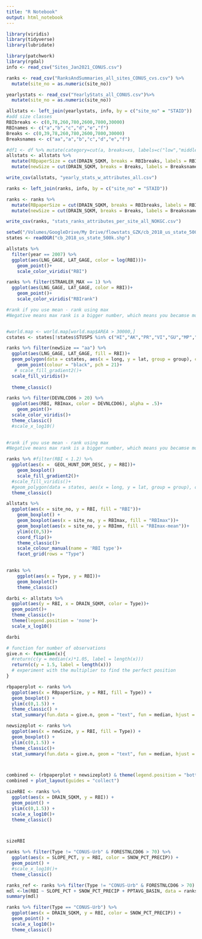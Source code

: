 ```yaml
---
title: "R Notebook"
output: html_notebook
---
```


```r
library(viridis)
library(tidyverse)
library(lubridate)
```


```r
library(patchwork)
library(rgdal)
info <- read_csv("Sites_Jan2021_CONUS.csv")

ranks <- read_csv("RanksAndSummaries_all_sites_CONUS_cvs.csv") %>%
  mutate(site_no = as.numeric(site_no))

yearlystats <- read_csv("YearlyStats_all_CONUS.csv")%>%
  mutate(site_no = as.numeric(site_no))

allstats <- left_join(yearlystats, info, by = c("site_no" = "STAID"))
#add size classes
RBIbreaks <- c(0,78,260,780,2600,7800,30000)
RBInames <- c("a","b","c","d","e","f")
Breaks <- c(0,39,78,260,780,2600,7800,30000)
Breaksnames <- c("aa","a","b","c","d","e","f")

#df1 <- df %>% mutate(category=cut(a, breaks=xs, labels=c("low","middle","high")))
allstats <- allstats %>% 
  mutate(RBpaperSize = cut(DRAIN_SQKM, breaks = RBIbreaks, labels = RBInames)) %>%
  mutate(newSize = cut(DRAIN_SQKM, breaks = Breaks, labels = Breaksnames))

write_csv(allstats, "yearly_stats_w_attributes_all.csv")

ranks <- left_join(ranks, info, by = c("site_no" = "STAID"))

ranks <- ranks %>% 
  mutate(RBpaperSize = cut(DRAIN_SQKM, breaks = RBIbreaks, labels = RBInames)) %>%
  mutate(newSize = cut(DRAIN_SQKM, breaks = Breaks, labels = Breaksnames))

write_csv(ranks, "stats_ranks_attributes_per_site_all_NOKGC.csv")

setwd("/Volumes/GoogleDrive/My Drive/flowstats_GZK/cb_2018_us_state_500k")
states <- readOGR("cb_2018_us_state_500k.shp")
```

```r
allstats %>%
  filter(year == 2007) %>%
  ggplot(aes(LNG_GAGE, LAT_GAGE, color = log(RBI)))+
    geom_point()+
    scale_color_viridis("RBI")
```

```r
ranks %>% filter(STRAHLER_MAX == 1) %>%
  ggplot(aes(LNG_GAGE, LAT_GAGE, color = RBI))+
    geom_point()+
    scale_color_viridis("RBIrank")
```


```r
#rank if you use mean - rank using max
#Negative means max rank is a bigger number, which means you becamse more flashy


#world.map <- world.map[world.map$AREA > 30000,]
cstates <- states[!states$STUSPS %in% c("HI","AK","PR","VI","GU","MP","AS"),] 

ranks %>% filter(newSize == "aa") %>%
  ggplot(aes(LNG_GAGE, LAT_GAGE, fill = RBI))+
  geom_polygon(data = cstates, aes(x = long, y = lat, group = group), colour = "black", fill = NA)+
    geom_point(colour = "black", pch = 21)+
   # scale_fill_gradient2()+
  scale_fill_viridis()+
  
  theme_classic()
```
```r
ranks %>% filter(DEVNLCD06 > 20) %>%
  ggplot(aes(RBI, RBImax, color = DEVNLCD06), alpha = .5)+
    geom_point()+
  scale_color_viridis()+
  theme_classic()
  #scale_x_log10()
    
```
```r
#rank if you use mean - rank using max
#Negative means max rank is a bigger number, which means you becamse more flashy

ranks %>% #filter(RBI < 1.2) %>%
  ggplot(aes(x =  GEOL_HUNT_DOM_DESC, y = RBI))+
    geom_boxplot()
    scale_fill_gradient2()+
  #scale_fill_viridis()+
  #geom_polygon(data = states, aes(x = long, y = lat, group = group), colour = "black", fill = NA)
  theme_classic()
```

```r
allstats %>%
  ggplot(aes(x = site_no, y = RBI, fill = "RBI"))+
    geom_boxplot() +
    geom_boxplot(aes(x = site_no, y = RBImax, fill = "RBImax"))+
    geom_boxplot(aes(x = site_no, y = RBImm, fill = "RBImax-mean"))+
    ylim(c(0,5))+
    coord_flip()+
    theme_classic()+
    scale_colour_manual(name = 'RBI type')+
    facet_grid(rows = "Type")
    
```

```r

ranks %>%
    ggplot(aes(x = Type, y = RBI))+
    geom_boxplot()+
    theme_classic()


```

```r
darbi <- allstats %>%
  ggplot(aes(y = RBI, x = DRAIN_SQKM, color = Type))+
  geom_point()+
  theme_classic()+
  theme(legend.position = 'none')+
  scale_x_log10()

darbi
```
```r
# function for number of observations 
give.n <- function(x){
  #return(c(y = median(x)*1.05, label = length(x))) 
  return(c(y = 1.5, label = length(x))) 
  # experiment with the multiplier to find the perfect position
}

rbpaperplot <- ranks %>%
  ggplot(aes(x = RBpaperSize, y = RBI, fill = Type)) +
  geom_boxplot() +
  ylim(c(0,1.5)) +
  theme_classic() +
  stat_summary(fun.data = give.n, geom = "text", fun = median, hjust = 0.5, position = position_dodge(1))

newsizeplot <- ranks %>%
  ggplot(aes(x = newSize, y = RBI, fill = Type)) +
  geom_boxplot() +
  ylim(c(0,1.5)) +
  theme_classic()+
  stat_summary(fun.data = give.n, geom = "text", fun = median, hjust = 0.5, position = position_dodge(1))



combined <- (rbpaperplot + newsizeplot) & theme(legend.position = "bottom")
combined + plot_layout(guides = "collect")
```


```r
sizeRBI <- ranks %>% 
  ggplot(aes(x = DRAIN_SQKM, y = RBI)) +
  geom_point() +
  ylim(c(0,1.5)) +
  scale_x_log10()+
  theme_classic()



sizeRBI
```
```r
ranks %>% filter(Type != "CONUS-Urb" & FORESTNLCD06 > 70) %>% 
  ggplot(aes(x = SLOPE_PCT, y = RBI, color = SNOW_PCT_PRECIP)) +
  geom_point() +
  #scale_x_log10()+
  theme_classic()

ranks_ref <- ranks %>% filter(Type != "CONUS-Urb" & FORESTNLCD06 > 70)
mdl <-lm(RBI ~ SLOPE_PCT + SNOW_PCT_PRECIP + PPTAVG_BASIN, data = ranks_ref)
summary(mdl)
```

```r
ranks %>% filter(Type == "CONUS-Urb") %>% 
  ggplot(aes(x = DRAIN_SQKM, y = RBI, color = SNOW_PCT_PRECIP)) +
  geom_point() +
  scale_x_log10()+
  theme_classic()



```